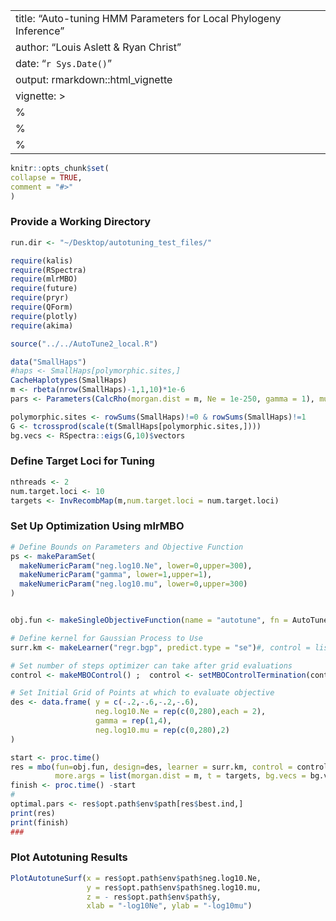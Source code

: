 ---
title: "Auto-tuning HMM Parameters for Local Phylogeny Inference"
author: "Louis Aslett & Ryan Christ"
date: "`r Sys.Date()`"
output: rmarkdown::html_vignette
vignette: >
%\VignetteIndexEntry{Auto-tuning HMM Parameters for Local Phylogeny Inference}
  %\VignetteEngine{knitr::rmarkdown}
  %\VignetteEncoding{UTF-8}
  ---
  
  ```r
knitr::opts_chunk$set(
collapse = TRUE,
comment = "#>"
)
```
### Provide a Working Directory
```r
run.dir <- "~/Desktop/autotuning_test_files/"
```


```r
require(kalis)
require(RSpectra)
require(mlrMBO)
require(future)
require(pryr)
require(QForm)
require(plotly)
require(akima)

source("../../AutoTune2_local.R")

data("SmallHaps")
#haps <- SmallHaps[polymorphic.sites,]
CacheHaplotypes(SmallHaps)
m <- rbeta(nrow(SmallHaps)-1,1,10)*1e-6
pars <- Parameters(CalcRho(morgan.dist = m, Ne = 1e-250, gamma = 1), mu = 1e-250)

polymorphic.sites <- rowSums(SmallHaps)!=0 & rowSums(SmallHaps)!=1
G <- tcrossprod(scale(t(SmallHaps[polymorphic.sites,])))
bg.vecs <- RSpectra::eigs(G,10)$vectors
```



### Define Target Loci for Tuning
```r
nthreads <- 2
num.target.loci <- 10
targets <- InvRecombMap(m,num.target.loci = num.target.loci)
```

### Set Up Optimization Using mlrMBO
```r


# Define Bounds on Parameters and Objective Function
ps <- makeParamSet(
  makeNumericParam("neg.log10.Ne", lower=0,upper=300),
  makeNumericParam("gamma", lower=1,upper=1),
  makeNumericParam("neg.log10.mu", lower=0,upper=300)
)


obj.fun <- makeSingleObjectiveFunction(name = "autotune", fn = AutoTuneTarget3, par.set = ps)

# Define kernel for Gaussian Process to Use
surr.km <- makeLearner("regr.bgp", predict.type = "se")#, control = list(trace = FALSE))

# Set number of steps optimizer can take after grid evaluations
control <- makeMBOControl() ;  control <- setMBOControlTermination(control, iters = 2)

# Set Initial Grid of Points at which to evaluate objective
des <- data.frame( y = c(-.2,-.6,-.2,-.6),
                   neg.log10.Ne = rep(c(0,280),each = 2),
                   gamma = rep(1,4),
                   neg.log10.mu = rep(c(0,280),2)
)

start <- proc.time()
res = mbo(fun=obj.fun, design=des, learner = surr.km, control = control,
          more.args = list(morgan.dist = m, t = targets, bg.vecs = bg.vecs, nthreads = 2, k = 5, run.dir = run.dir))
finish <- proc.time() -start
#
optimal.pars <- res$opt.path$env$path[res$best.ind,]
print(res)
print(finish)
###


```


### Plot Autotuning Results

```r
PlotAutotuneSurf(x = res$opt.path$env$path$neg.log10.Ne,
                 y = res$opt.path$env$path$neg.log10.mu, 
                 z = - res$opt.path$env$path$y, 
                 xlab = "-log10Ne", ylab = "-log10mu")
```





